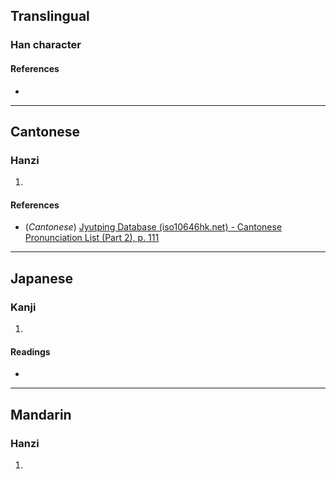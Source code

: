 {{character info/new}}
==Translingual==

===Han character===
{{Han char|rn=61|rad=心|as=15|sn=19|four=|canj=IKP,XXIKP|ids=⿱敷心}}

====References====
* {{Han ref|kx=0407.360|dkj=11417|dj=0748.240|hdz=42365.190|uh=61EF|ud=25071}}

----

==Cantonese==

===Hanzi===
{{yue-hanzi|jyut=[[fu1]]|y=fu1}}

# {{rfdef|yue|sort=心15}}

====References====
* (''Cantonese'') [http://www.iso10646hk.net/jp/document/download.jsp Jyutping Database (iso10646hk.net) - Cantonese Pronunciation List (Part 2), p. 111]

----

==Japanese==

===Kanji===
{{ja-kanji|grade=|rs=心15}}

# {{rfdef|ja|sort=心15}}

====Readings====
* {{ja-readings|on=[[ふ]] (fu)|kun=[[おもう]] (omou)}}

----

==Mandarin==

===Hanzi===
{{cmn-hanzi|pin=[[fū]] ([[fu1]])|wg=fu<sup>1</sup>}}

# {{rfdef|cmn|sort=心15}}